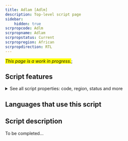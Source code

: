 ```yaml
---
title: Adlam [Adlm]
description: Top-level script page
sidebar:
    hidden: true
scrpropcode: Adlm
scrpropname: Adlam
scrpropstatus: Current
scrpropregion: African
scrpropdirection: RTL
---
```


<span style='background-color:yellow'>_This page is a work in progress._</span>;


## Script features

<details>
<summary> See all script properties: code, region, status and more</summary>
<ScriptInfo />
</details>

## Languages that use this script

<WsList script='Adlm' wsMax='5' />

## Script description

To be completed...

